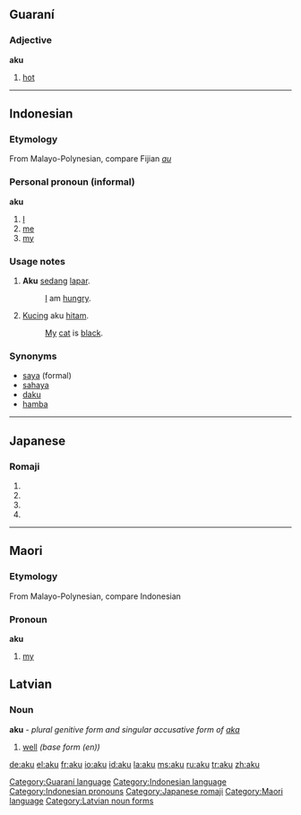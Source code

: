 {{see|Aku}}
==Guaraní==
===Adjective===
'''aku'''

# [[hot]]

[[Category:Guaraní language]]

----

==Indonesian==
===Etymology===
From Malayo-Polynesian, compare Fijian ''[[au]]''
===Personal pronoun (informal)===
'''aku'''

# [[I]]
# [[me]]
# [[my]]

===Usage notes===
#'''Aku''' [[sedang]] [[lapar]].
#:[[I]] am [[hungry]].
# [[Kucing]] aku [[hitam]].
#:[[My]] [[cat]] is [[black]].

===Synonyms===
*[[saya]] (formal)
*[[sahaya]]
*[[daku]]
*[[hamba]]

[[Category:Indonesian language]]
[[Category:Indonesian pronouns]]

----

==Japanese==
{{ja-attention|Romaji header should be replaced with POS header|key=p}}
===Romaji===
{{romaji|あく}}
# {{japdef|灰汁|[[lye]], [[scum]]}}
# {{japdef|悪|[[evil]], [[vice]], [[ill]], [[wrong]]}}
# {{japdef|開く|[[open]], [[burst]]}}
# {{japdef|空く|[[vacant]], [[empty]]}}

[[Category:Japanese romaji]]


----

==Maori==
===Etymology===
From Malayo-Polynesian, compare Indonesian
===Pronoun===
'''aku'''

# [[my]]

[[Category:Maori language]]

==Latvian==
===Noun===
'''aku''' - ''plural genitive form and singular accusative form  of [[aka]]''
#[[well]] ''(base form (en))''
{{lv-noun-d4|ak|a}}
[[Category:Latvian noun forms]]

[[de:aku]]
[[el:aku]]
[[fr:aku]]
[[io:aku]]
[[id:aku]]
[[la:aku]]
[[ms:aku]]
[[ru:aku]]
[[tr:aku]]
[[zh:aku]]